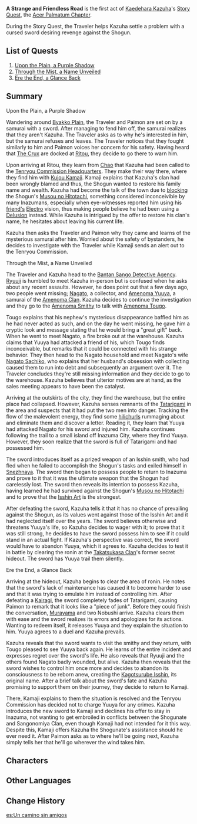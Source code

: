 {{Act Infobox
|image          = Story Card Acer Palmatum Chapter Act I.png
|type           = Story
|chapter        = Acer Palmatum Chapter
|actNum         = I
|character      = Kaedehara Kazuha
|ARReq          = 40
|keyReq         = 1
|archonQuestReq = [[Chapter]]: II Act III - [[Omnipresence Over Mortals]]
|storyQuestReq  = [[Imperatrix Umbrosa Chapter]]: Act I - [[Reflections of Mortality]]
}}
{{Description|The flowers fall and become soil, the wandering son returns home. Having stood against the lightning, the young man of the wind has seen his reputation rise.<br />Some admire him, while others view him askance with jealousy, all while the obsessions of history hang over them like a cloud.<br />Icy, iron-shod footsteps approach gradually, but what he hears is the wind, snow, and the hearth-fire...}}
'''A Strange and Friendless Road''' is the first act of [[Kaedehara Kazuha]]'s [[Story Quest]], the [[Acer Palmatum Chapter]].

During the Story Quest, the Traveler helps Kazuha settle a problem with a cursed sword desiring revenge against the Shogun.

==List of Quests==
# [[Upon the Plain, a Purple Shadow]]
# [[Through the Mist, a Name Unveiled]]
# [[Ere the End, a Glance Back]]

==Summary==
;Upon the Plain, a Purple Shadow

Wandering around [[Byakko Plain]], the Traveler and Paimon are set on by a samurai with a sword. After managing to fend him off, the samurai realizes that they aren't Kazuha. The Traveler asks as to why he's interested in him, but the samurai refuses and leaves. The Traveler notices that they fought similarly to him and Paimon voices her concern for his safety. Having heard that [[The Crux]] are docked at [[Ritou]], they decide to go there to warn him.

Upon arriving at Ritou, they learn from [[Chao]] that Kazuha had been called to the [[Tenryou Commission Headquarters]]. They make their way there, where they find him with [[Kujou Kamaji]]. Kamaji explains that Kazuha's clan had been wrongly blamed and thus, the Shogun wanted to restore his family name and wealth. Kazuha had become the talk of the town due to [[Omnipresence Over Mortals|blocking]] the Shogun's [[Musou no Hitotachi]], something considered inconceivible by many Inazumans, especially when eye-witnesses reported him using his [[Kazuha's Friend|friend's]] [[Electro]] vision, thus making people believe he had been using a [[Delusion]] instead. While Kazuha is intrigued by the offer to restore his clan's name, he hesitates about leaving his current life.

Kazuha then asks the Traveler and Paimon why they came and learns of the mysterious samurai after him. Worried about the safety of bystanders, he decides to investigate with the Traveler while Kamaji sends an alert out to the Tenryou Commission.

;Through the Mist, a Name Unveiled

The Traveler and Kazuha head to the [[Bantan Sango Detective Agency]]. [[Ryuuji]] is humbled to meet Kazuha in-person but is confused when he asks about any recent assaults. However, he does point out that a few days ago, two people went missing; [[Nagato]], a collector, and [[Amenoma Yuuya]], a samurai of the [[Amenoma Clan]]. Kazuha decides to continue the investigation and they go to the [[Amenoma Smithy]] to talk with [[Amenoma Tougo]].

Tougo explains that his nephew's mysterious disappearance baffled him as he had never acted as such, and on the day he went missing, he gave him a cryptic look and message stating that he would bring a "great gift" back. When he went to meet Nagato, a fire broke out at the warehouse. Kazuha claims that Yuuya had attacked a friend of his, which Tougo finds inconceivable, but remarks that it could be connected with his strange behavior. They then head to the Nagato household and meet Nagato's wife [[Nagato Sachiko]], who explains that her husband's obsession with collecting caused them to run into debt and subsequently an argument over it. The Traveler concludes they're still missing information and they decide to go to the warehouse. Kazuha believes that ulterior motives are at hand, as the sales meeting appears to have been the catalyst.

Arriving at the outskirts of the city, they find the warehouse, but the entire place had collapsed. However, Kazuha senses remnants of the [[Tatarigami]] in the area and suspects that it had put the two men into danger. Tracking the flow of the malevolent energy, they find some [[hilichurls]] rummaging about and eliminate them and discover a letter. Reading it, they learn that Yuuya had attacked Nagato for his sword and injured him. Kazuha continues following the trail to a small island off Inazuma City, where they find Yuuya. However, they soon realize that the sword is full of Tatarigami and had possessed him.

The sword introduces itself as a prized weapon of an Isshin smith, who had fled when he failed to accomplish the Shogun's tasks and exiled himself in [[Snezhnaya]]. The sword then began to possess people to return to Inazuma and prove to it that it was the ultimate weapon that the Shogun had carelessly lost. The sword then reveals its intention to possess Kazuha, having learned he had survived against the Shogun's [[Musou no Hitotachi]] and to prove that the [[Isshin Art]] is the strongest.

After defeating the sword, Kazuha tells it that it has no chance of prevailing against the Shogun, as its values went against those of the Isshin Art and it had neglected itself over the years. The sword believes otherwise and threatens Yuuya's life, so Kazuha decides to wager with it; to prove that it was still strong, he decides to have the sword possess him to see if it could stand in an actual fight. If Kazuha's perspective was correct, the sword would have to abandon Yuuya, which it agrees to. Kazuha decides to test it in battle by clearing the ronin at the [[Takatsukasa Clan]]'s former secret hideout. The sword has Yuuya trail them silently.

;Ere the End, a Glance Back

Arriving at the hideout, Kazuha begins to clear the area of ronin. He notes that the sword's lack of maintenance has caused it to become harder to use and that it was trying to emulate him instead of controlling him. After defeating a [[Kairagi]], the sword completely fades of Tatarigami, causing Paimon to remark that it looks like a "piece of junk". Before they could finish the conversation, [[Murayama]] and two Nobushi arrive. Kazuha clears them with ease and the sword realizes its errors and apologizes for its actions. Wanting to redeem itself, it releases Yuuya and they explain the situation to him. Yuuya agrees to a duel and Kazuha prevails.

Kazuha reveals that the sword wants to visit the smithy and they return, with Tougo pleased to see Yuuya back again. He learns of the entire incident and expresses regret over the sword's life. He also reveals that Ryuuji and the others found Nagato badly wounded, but alive. Kazuha then reveals that the sword wishes to control him once more and decides to abandon its consciousness to be reborn anew, creating the [[Kagotsurube Isshin]], its original name. After a brief talk about the sword's fate and Kazuha promising to support them on their journey, they decide to return to Kamaji.

There, Kamaji explains to them the situation is resolved and the Tenryou Commission has decided not to charge Yuuya for any crimes. Kazuha introduces the new sword to Kamaji and declines his offer to stay in Inazuma, not wanting to get embroiled in conflicts between the Shogunate and Sangonomiya Clan, even though Kamaji had not intended for it this way. Despite this, Kamaji offers Kazuha the Shogunate's assistance should he ever need it. After Paimon asks as to where he'll be going next, Kazuha simply tells her that he'll go wherever the wind takes him.

==Characters==
{{Character Appearances|A Strange and Friendless Road|type=Story Quest}}

==Other Languages==
{{Other Languages
|en      = A Strange and Friendless Road
|zhs     = 陌野不识故人
|zhs_rm  = Mò Yě Bù Shí Gùrén
|zht     = 陌野不識故人
|zht_rm  = Mò Yě Bù Shì Gùrén
|zh_tl   = 
|ja      = 阡陌で故人を知る者無し
|ja_rm   = Senpaku de Kojin wo Shiru Mono Nashi{{Assumed}}
|ja_tl   = There is No One on the Path Who Knows the Countless Deceased
|ko      = 낯설고 외로운 길
|ko_tl   = An Unfamiliar and Lonely Road
|es      = Un camino sin amigos
|es_tl   = A Friendless Road
|fr      = Une route sans amis
|fr_tl   = A Friendless Road
|ru      = Странная безлюдная дорога
|ru_tl   = Strange Abandoned Road
|th      = ถนนเปล่าเปลี่ยวของผู้ที่ถูกลืม
|th_rm   = Thanon Plao-pliao khong Phu Thi Thuk Luem
|th_tl   = A Lonely Road of the Forgotten People
|vi      = {{tt|Cố Nhân|故人}} Xa Lạ
|vi_tl   = Unfamiliar Old Friend
|de      = Ein fremder Weg ohne Freunde
|de_tl   = A Foreign Road Without Friends
|id      = Jalan yang Aneh dan Tak Bersahabat
|id_tl   = A Strange and Unfriendly Road
|pt      = Uma Estrada Estranha e Hostil
|pt_tl   = 
|tr      = Tuhaf ve Dostsuz Bir Yol
|tr_tl   = 
|it      = Una strada strana e senza amici
|it_tl   = 
}}

==Change History==
{{Change History|2.8}}

[[es:Un camino sin amigos]]